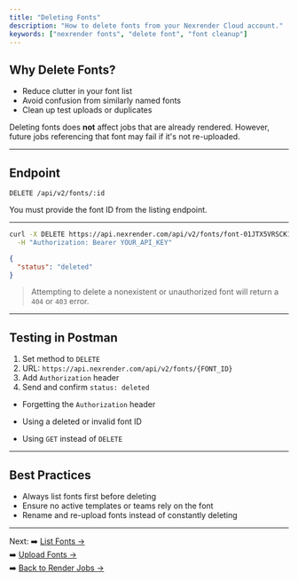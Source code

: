 ```yaml
---
title: "Deleting Fonts"
description: "How to delete fonts from your Nexrender Cloud account."
keywords: ["nexrender fonts", "delete font", "font cleanup"]
---
```


## Why Delete Fonts?

- Reduce clutter in your font list
- Avoid confusion from similarly named fonts
- Clean up test uploads or duplicates

Deleting fonts does **not** affect jobs that are already rendered. However, future jobs referencing that font may fail if it's not re-uploaded.

---

## Endpoint

```http
DELETE /api/v2/fonts/:id
```

You must provide the font ID from the listing endpoint.

---
<CodeGroup>

```bash
curl -X DELETE https://api.nexrender.com/api/v2/fonts/font-01JTX5VRSCK11DZ8AQT90F6BRP \
  -H "Authorization: Bearer YOUR_API_KEY"
```

```json
{
  "status": "deleted"
}
```
</CodeGroup>

> Attempting to delete a nonexistent or unauthorized font will return a `404` or `403` error.

---
## Testing in Postman

<AccordionGroup>
  <Accordion title="Step-by-step Instructions">

1. Set method to `DELETE`
2. URL: `https://api.nexrender.com/api/v2/fonts/{FONT_ID}`
3. Add `Authorization` header
4. Send and confirm `status: deleted`

  </Accordion>
  <Accordion title="Common Mistakes">

- Forgetting the `Authorization` header
- Using a deleted or invalid font ID
- Using `GET` instead of `DELETE`

  </Accordion>
</AccordionGroup>

---
## Best Practices

- Always list fonts first before deleting
- Ensure no active templates or teams rely on the font
- Rename and re-upload fonts instead of constantly deleting
---

Next:
➡️ [List Fonts →](../fonts/list)  
➡️ [Upload Fonts →](../fonts/upload)  
➡️ [Back to Render Jobs →](../jobs/creating-jobs)